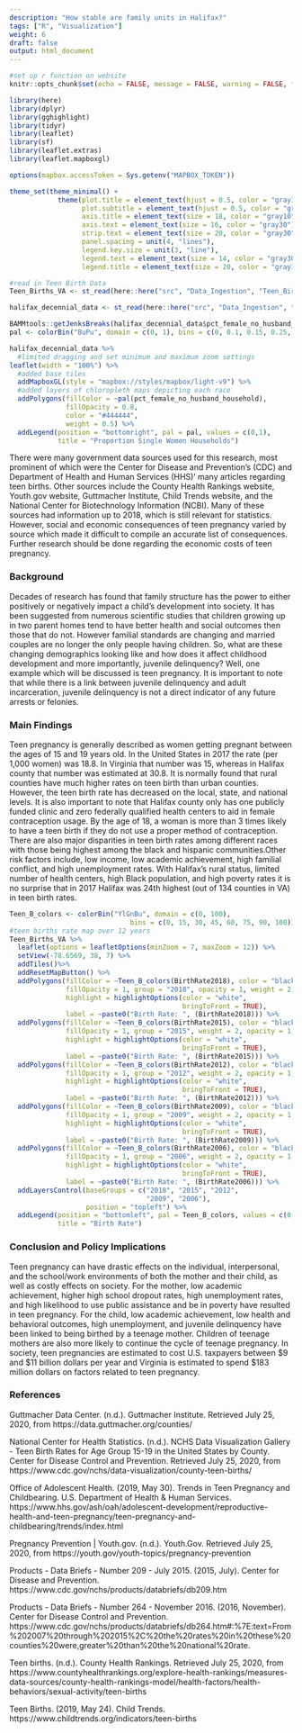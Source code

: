 ```yaml
---
description: "How stable are family units in Halifax?"
tags: ["R", "Visualization"]
weight: 6
draft: false
output: html_document
---
```


```r
#set up r function on website
knitr::opts_chunk$set(echo = FALSE, message = FALSE, warning = FALSE, fig.width = 20, fig.height = 10)

library(here)
library(dplyr)
library(gghighlight)
library(tidyr)
library(leaflet)
library(sf)
library(leaflet.extras)
library(leaflet.mapboxgl)

options(mapbox.accessToken = Sys.getenv("MAPBOX_TOKEN"))

theme_set(theme_minimal() + 
            theme(plot.title = element_text(hjust = 0.5, color = "gray10", size = 22), 
                  plot.subtitle = element_text(hjust = 0.5, color = "gray30", face = "italic", size = 18),
                  axis.title = element_text(size = 18, color = "gray10"),
                  axis.text = element_text(size = 16, color = "gray30"),
                  strip.text = element_text(size = 20, color = "gray30"),
                  panel.spacing = unit(4, "lines"),
                  legend.key.size = unit(3, "line"),
                  legend.text = element_text(size = 14, color = "gray30"),
                  legend.title = element_text(size = 20, color = "gray10")))

#read in Teen Birth Data
Teen_Births_VA <- st_read(here::here("src", "Data_Ingestion", "Teen_Births_VA.geojson"))
```

```r
halifax_decennial_data <- st_read(here::here("src", "Data_Ingestion", "halifax_decennial_data.geojson"))

BAMMtools::getJenksBreaks(halifax_decennial_data$pct_female_no_husband_household, 4)
pal <- colorBin("BuPu", domain = c(0, 1), bins = c(0, 0.1, 0.15, 0.25, 1))

halifax_decennial_data %>%
  #limited dragging and set minimum and maximum zoom settings
leaflet(width = "100%") %>%
  #added base tiles
  addMapboxGL(style = "mapbox://styles/mapbox/light-v9") %>%
  #added layers of chloropleth maps depicting each race
  addPolygons(fillColor = ~pal(pct_female_no_husband_household),
              fillOpacity = 0.8,
              color = "#444444",
              weight = 0.5) %>%
  addLegend(position = "bottomright", pal = pal, values = c(0,1), 
            title = "Proportion Single Women Households")

```

There were many government data sources used for this research, most prominent of which were the Center for Disease and Prevention’s (CDC) and Department of Health and Human Services (HHS)’ many articles regarding teen births. Other sources include the County Health Rankings website, Youth.gov website, Guttmacher Institute, Child Trends website, and the National Center for Biotechnology Information (NCBI). Many of these sources had information up to 2018, which is still relevant for statistics. However, social and economic consequences of teen pregnancy varied by source which made it difficult to compile an accurate list of consequences. Further research should be done regarding the economic costs of teen pregnancy. 

### Background

Decades of research has found that family structure has the power to either positively or negatively impact a child’s development into society. It has been suggested from numerous scientific studies that children growing up in two parent homes tend to have better health and social outcomes then those that do not. However familial standards are changing and married couples are no longer the only people having children. So, what are these changing demographics looking like and how does it affect childhood development and more importantly, juvenile delinquency? Well, one example which will be discussed is teen pregnancy. It is important to note that while there is a link between juvenile delinquency and adult incarceration, juvenile delinquency is not a direct indicator of any future arrests or felonies.

### Main Findings 

Teen pregnancy is generally described as women getting pregnant between the ages of 15 and 19 years old. In the United States in 2017 the rate (per 1,000 women) was 18.8. In Virginia that number was 15, whereas in Halifax county that number was estimated at 30.8. It is normally found that rural counties have much higher rates on teen birth than urban counties. However, the teen birth rate has decreased on the local, state, and national levels. It is also important to note that Halifax county only has one publicly funded clinic and zero federally qualified health centers to aid in female contraception usage. By the age of 18, a woman is more than 3 times likely to have a teen birth if they do not use a proper method of contraception. There are also major disparities in teen birth rates among different races with those being highest among the black and hispanic communities.Other risk factors include, low income, low academic achievement, high familial conflict, and high unemployment rates. With Halifax’s rural status, limited number of health centers, high Black population, and high poverty rates it is no surprise that in 2017 Halifax was 24th highest (out of 134 counties in VA) in teen birth rates. 


```r
Teen_B_colors <- colorBin("YlGnBu", domain = c(0, 100), 
                              bins = c(0, 15, 30, 45, 60, 75, 90, 100))
#teen births rate map over 12 years
Teen_Births_VA %>%
  leaflet(options = leafletOptions(minZoom = 7, maxZoom = 12)) %>%
  setView(-78.6569, 38, 7) %>%
  addTiles()%>%
  addResetMapButton() %>%
  addPolygons(fillColor = ~Teen_B_colors(BirthRate2018), color = "black", 
              fillOpacity = 1, group = "2018", opacity = 1, weight = 2,
              highlight = highlightOptions(color = "white",  
                                           bringToFront = TRUE),
              label = ~paste0("Birth Rate: ", (BirthRate2018))) %>%
  addPolygons(fillColor = ~Teen_B_colors(BirthRate2015), color = "black",
              fillOpacity = 1, group = "2015", weight = 2, opacity = 1,
              highlight = highlightOptions(color = "white",
                                           bringToFront = TRUE),
              label = ~paste0("Birth Rate: ", (BirthRate2015))) %>%
  addPolygons(fillColor = ~Teen_B_colors(BirthRate2012), color = "black",
              fillOpacity = 1, group = "2012", weight = 2, opacity = 1,
              highlight = highlightOptions(color = "white", 
                                           bringToFront = TRUE),
              label = ~paste0("Birth Rate: ", (BirthRate2012))) %>%
  addPolygons(fillColor = ~Teen_B_colors(BirthRate2009), color = "black",
              fillOpacity = 1, group = "2009", weight = 2, opacity = 1,
              highlight = highlightOptions(color = "white",
                                           bringToFront = TRUE),
              label = ~paste0("Birth Rate: ", (BirthRate2009))) %>%
  addPolygons(fillColor = ~Teen_B_colors(BirthRate2006), color = "black",
              fillOpacity = 1, group = "2006", weight = 2, opacity = 1,
              highlight = highlightOptions(color = "white",
                                           bringToFront = TRUE),
              label = ~paste0("Birth Rate: ", (BirthRate2006))) %>%
  addLayersControl(baseGroups = c("2018", "2015", "2012",
                                  "2009", "2006"),
                   position = "topleft") %>%
  addLegend(position = "bottomleft", pal = Teen_B_colors, values = c(0,100), 
            title = "Birth Rate") 
```

### Conclusion and Policy Implications 

Teen pregnancy can have drastic effects on the individual, interpersonal, and the school/work environments of both the mother and their child, as well as costly effects on society. For the mother, low academic achievement, higher high school dropout rates, high unemployment rates, and high likelihood to use public assistance and be in poverty have resulted in teen pregnancy. For the child, low academic achievement, low health and behavioral outcomes, high unemployment, and juvenile delinquency have been linked to being birthed by a teenage mother. Children of teenage mothers are also more likely to continue the cycle of teenage pregnancy. In society, teen pregnancies are estimated to cost U.S. taxpayers between $9 and $11 billion dollars per year and Virginia is estimated to spend $183 million dollars on factors related to teen pregnancy.  

### References 

Guttmacher Data Center. (n.d.). Guttmacher Institute. Retrieved July 25, 2020, from https://data.guttmacher.org/counties/

National Center for Health Statistics. (n.d.). NCHS Data Visualization Gallery - Teen Birth Rates for Age Group 15-19 in the United States by County. Center for Disease Control and Prevention. Retrieved July 25, 2020, from https://www.cdc.gov/nchs/data-visualization/county-teen-births/

Office of Adolescent Health. (2019, May 30). Trends in Teen Pregnancy and Childbearing. U.S. Department of Health & Human Services. https://www.hhs.gov/ash/oah/adolescent-development/reproductive-health-and-teen-pregnancy/teen-pregnancy-and-childbearing/trends/index.html

Pregnancy Prevention | Youth.gov. (n.d.). Youth.Gov. Retrieved July 25, 2020, from https://youth.gov/youth-topics/pregnancy-prevention

Products - Data Briefs - Number 209 - July 2015. (2015, July). Center for Disease and Prevention. https://www.cdc.gov/nchs/products/databriefs/db209.htm

Products - Data Briefs - Number 264 - November 2016. (2016, November). Center for Disease Control and Prevention. https://www.cdc.gov/nchs/products/databriefs/db264.htm#:%7E:text=From%202007%20through%202015%2C%20the%20rates%20in%20these%20counties%20were,greater%20than%20the%20national%20rate.

Teen births. (n.d.). County Health Rankings. Retrieved July 25, 2020, from https://www.countyhealthrankings.org/explore-health-rankings/measures-data-sources/county-health-rankings-model/health-factors/health-behaviors/sexual-activity/teen-births

Teen Births. (2019, May 24). Child Trends. https://www.childtrends.org/indicators/teen-births







